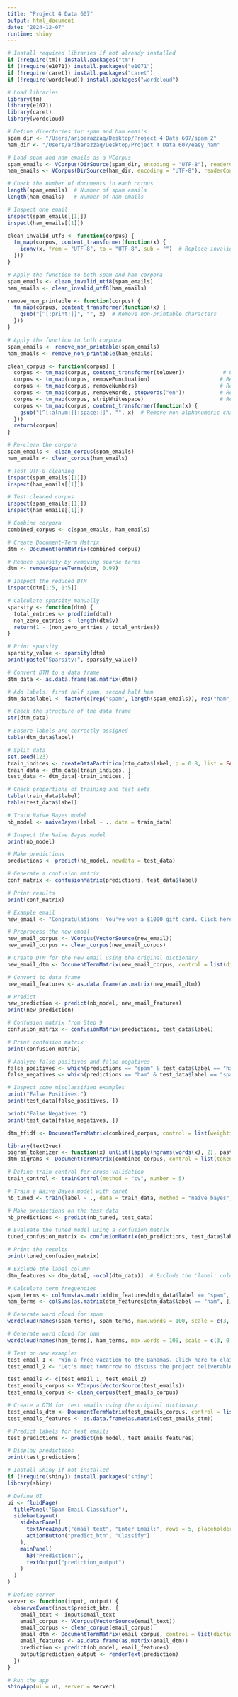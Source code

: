 ```yaml
---
title: "Project 4 Data 607"
output: html_document
date: "2024-12-07"
runtime: shiny
---
```


```r
# Install required libraries if not already installed
if (!require(tm)) install.packages("tm")
if (!require(e1071)) install.packages("e1071")
if (!require(caret)) install.packages("caret")
if (!require(wordcloud)) install.packages("wordcloud")

# Load libraries
library(tm)
library(e1071)
library(caret)
library(wordcloud)


```

```r
# Define directories for spam and ham emails
spam_dir <- "/Users/aribarazzaq/Desktop/Project 4 Data 607/spam_2"
ham_dir <- "/Users/aribarazzaq/Desktop/Project 4 Data 607/easy_ham"

# Load spam and ham emails as a VCorpus
spam_emails <- VCorpus(DirSource(spam_dir, encoding = "UTF-8"), readerControl = list(reader = readPlain))
ham_emails <- VCorpus(DirSource(ham_dir, encoding = "UTF-8"), readerControl = list(reader = readPlain))

```

```r
# Check the number of documents in each corpus
length(spam_emails)  # Number of spam emails
length(ham_emails)   # Number of ham emails

# Inspect one email
inspect(spam_emails[[1]])
inspect(ham_emails[[1]])

```

```r
clean_invalid_utf8 <- function(corpus) {
  tm_map(corpus, content_transformer(function(x) {
    iconv(x, from = "UTF-8", to = "UTF-8", sub = "")  # Replace invalid characters with an empty string
  }))
}

# Apply the function to both spam and ham corpora
spam_emails <- clean_invalid_utf8(spam_emails)
ham_emails <- clean_invalid_utf8(ham_emails)

```

```r
remove_non_printable <- function(corpus) {
  tm_map(corpus, content_transformer(function(x) {
    gsub("[^[:print:]]", "", x)  # Remove non-printable characters
  }))
}

# Apply the function to both corpora
spam_emails <- remove_non_printable(spam_emails)
ham_emails <- remove_non_printable(ham_emails)

```

```r
clean_corpus <- function(corpus) {
  corpus <- tm_map(corpus, content_transformer(tolower))            # Convert to lowercase
  corpus <- tm_map(corpus, removePunctuation)                      # Remove punctuation
  corpus <- tm_map(corpus, removeNumbers)                          # Remove numbers
  corpus <- tm_map(corpus, removeWords, stopwords("en"))           # Remove stopwords
  corpus <- tm_map(corpus, stripWhitespace)                        # Remove extra whitespace
  corpus <- tm_map(corpus, content_transformer(function(x) {
    gsub("[^[:alnum:][:space:]]", "", x)  # Remove non-alphanumeric characters
  }))
  return(corpus)
}

# Re-clean the corpora
spam_emails <- clean_corpus(spam_emails)
ham_emails <- clean_corpus(ham_emails)

```

```r
# Test UTF-8 cleaning
inspect(spam_emails[[1]])
inspect(ham_emails[[1]])

# Test cleaned corpus
inspect(spam_emails[[1]])
inspect(ham_emails[[1]])

```

```r
# Combine corpora
combined_corpus <- c(spam_emails, ham_emails)

# Create Document-Term Matrix
dtm <- DocumentTermMatrix(combined_corpus)

# Reduce sparsity by removing sparse terms
dtm <- removeSparseTerms(dtm, 0.99)

# Inspect the reduced DTM
inspect(dtm[1:5, 1:5])

# Calculate sparsity manually
sparsity <- function(dtm) {
  total_entries <- prod(dim(dtm))
  non_zero_entries <- length(dtm$v)
  return(1 - (non_zero_entries / total_entries))
}

# Print sparsity
sparsity_value <- sparsity(dtm)
print(paste("Sparsity:", sparsity_value))

```

```r
# Convert DTM to a data frame
dtm_data <- as.data.frame(as.matrix(dtm))

# Add labels: first half spam, second half ham
dtm_data$label <- factor(c(rep("spam", length(spam_emails)), rep("ham", length(ham_emails))))

```

```r
# Check the structure of the data frame
str(dtm_data)

# Ensure labels are correctly assigned
table(dtm_data$label)

```

```r
# Split data
set.seed(123)
train_indices <- createDataPartition(dtm_data$label, p = 0.8, list = FALSE)
train_data <- dtm_data[train_indices, ]
test_data <- dtm_data[-train_indices, ]

```

```r
# Check proportions of training and test sets
table(train_data$label)
table(test_data$label)

```

```r
# Train Naive Bayes model
nb_model <- naiveBayes(label ~ ., data = train_data)

```

```r
# Inspect the Naive Bayes model
print(nb_model)

```

```r
# Make predictions
predictions <- predict(nb_model, newdata = test_data)

# Generate a confusion matrix
conf_matrix <- confusionMatrix(predictions, test_data$label)

# Print results
print(conf_matrix)

```

```r
# Example email
new_email <- "Congratulations! You've won a $1000 gift card. Click here to claim."

# Preprocess the new email
new_email_corpus <- VCorpus(VectorSource(new_email))
new_email_corpus <- clean_corpus(new_email_corpus)

# Create DTM for the new email using the original dictionary
new_email_dtm <- DocumentTermMatrix(new_email_corpus, control = list(dictionary = Terms(dtm)))

# Convert to data frame
new_email_features <- as.data.frame(as.matrix(new_email_dtm))

# Predict
new_prediction <- predict(nb_model, new_email_features)
print(new_prediction)

```

```r
# Confusion matrix from Step 9
confusion_matrix <- confusionMatrix(predictions, test_data$label)

# Print confusion matrix
print(confusion_matrix)

# Analyze false positives and false negatives
false_positives <- which(predictions == "spam" & test_data$label == "ham")
false_negatives <- which(predictions == "ham" & test_data$label == "spam")

# Inspect some misclassified examples
print("False Positives:")
print(test_data[false_positives, ])

print("False Negatives:")
print(test_data[false_negatives, ])

```

```r
dtm_tfidf <- DocumentTermMatrix(combined_corpus, control = list(weighting = weightTfIdf))

```

```r
library(text2vec)
bigram_tokenizer <- function(x) unlist(lapply(ngrams(words(x), 2), paste, collapse = " "), use.names = FALSE)
dtm_bigrams <- DocumentTermMatrix(combined_corpus, control = list(tokenize = bigram_tokenizer))

```

```r
# Define train control for cross-validation
train_control <- trainControl(method = "cv", number = 5)

# Train a Naive Bayes model with caret
nb_tuned <- train(label ~ ., data = train_data, method = "naive_bayes", trControl = train_control)

# Make predictions on the test data
nb_predictions <- predict(nb_tuned, test_data)

# Evaluate the tuned model using a confusion matrix
tuned_confusion_matrix <- confusionMatrix(nb_predictions, test_data$label)

# Print the results
print(tuned_confusion_matrix)

```

```r
# Exclude the label column
dtm_features <- dtm_data[, -ncol(dtm_data)]  # Exclude the 'label' column

# Calculate term frequencies
spam_terms <- colSums(as.matrix(dtm_features[dtm_data$label == "spam", ]))
ham_terms <- colSums(as.matrix(dtm_features[dtm_data$label == "ham", ]))

# Generate word cloud for spam
wordcloud(names(spam_terms), spam_terms, max.words = 100, scale = c(3, 0.5), colors = "red", main = "Spam Words")

# Generate word cloud for ham
wordcloud(names(ham_terms), ham_terms, max.words = 100, scale = c(3, 0.5), colors = "blue", main = "Ham Words")

```

```r
# Test on new examples
test_email_1 <- "Win a free vacation to the Bahamas. Click here to claim now!"
test_email_2 <- "Let's meet tomorrow to discuss the project deliverables."

test_emails <- c(test_email_1, test_email_2)
test_emails_corpus <- VCorpus(VectorSource(test_emails))
test_emails_corpus <- clean_corpus(test_emails_corpus)

# Create a DTM for test emails using the original dictionary
test_emails_dtm <- DocumentTermMatrix(test_emails_corpus, control = list(dictionary = Terms(dtm)))
test_emails_features <- as.data.frame(as.matrix(test_emails_dtm))

# Predict labels for test emails
test_predictions <- predict(nb_model, test_emails_features)

# Display predictions
print(test_predictions)

```

```r
# Install Shiny if not installed
if (!require(shiny)) install.packages("shiny")
library(shiny)

# Define UI
ui <- fluidPage(
  titlePanel("Spam Email Classifier"),
  sidebarLayout(
    sidebarPanel(
      textAreaInput("email_text", "Enter Email:", rows = 5, placeholder = "Type your email content here..."),
      actionButton("predict_btn", "Classify")
    ),
    mainPanel(
      h3("Prediction:"),
      textOutput("prediction_output")
    )
  )
)

# Define server
server <- function(input, output) {
  observeEvent(input$predict_btn, {
    email_text <- input$email_text
    email_corpus <- VCorpus(VectorSource(email_text))
    email_corpus <- clean_corpus(email_corpus)
    email_dtm <- DocumentTermMatrix(email_corpus, control = list(dictionary = Terms(dtm)))
    email_features <- as.data.frame(as.matrix(email_dtm))
    prediction <- predict(nb_model, email_features)
    output$prediction_output <- renderText(prediction)
  })
}

# Run the app
shinyApp(ui = ui, server = server)

```
